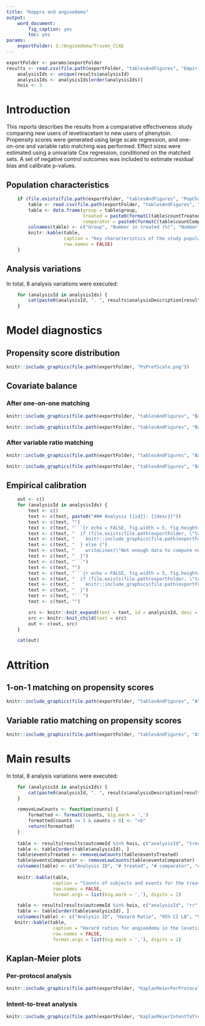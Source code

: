```yaml
---
title: "Keppra and angioedema"
output: 
    word_document:
        fig_caption: yes
        toc: yes
params: 
    exportFolder: S:/Angioedema/Truven_CCAE
---
```


```r
exportFolder <- params$exportFolder
results <- read.csv(file.path(exportFolder, "tablesAndFigures", "EmpiricalCalibration.csv"))
    analysisIds <- unique(results$analysisId)
    analysisIds <- analysisIds[order(analysisIds)]
    hois <- 3
```


# Introduction

This reports describes the results from a comparative effectiveness study comparing new users of levetiracetam to new users of phenytoin. Propensity scores were generated using large scale regression, and one-on-one and variable ratio matching was performed. Effect sizes were estimated using a univariate Cox regression, conditioned on the matched sets. A set of negative control outcomes was included to estimate residual bias and calibrate p-values.

## Population characteristics

```r
    if (file.exists(file.path(exportFolder, "tablesAndFigures", "PopChar.csv"))){
        table <- read.csv(file.path(exportFolder, "tablesAndFigures", "PopChar.csv"))
        table <- data.frame(group = table$group,
                            treated = paste0(formatC(table$countTreated, format="d", big.mark=","), " (", round(table$fractionTreated*100, 1), ")"),
                            comparator = paste0(formatC(table$countComparator, format="d", big.mark=","), " (", round(table$fractionComparator*100, 1), ")"))
        colnames(table) <- c("Group", "Number in treated (%)", "Number in comparator (%)")
        knitr::kable(table, 
                     caption = "Key characteristics of the study population, stratified by treatment group.", 
                     row.names = FALSE)
    }
```  

## Analysis variations

In total, 8 analysis variations were executed:

```r
    for (analysisId in analysisIds) {
        cat(paste0(analysisId, ". ", results$analysisDescription[results$analysisId == analysisId][1], "\n"))
    }
```

# Model diagnostics

## Propensity score distribution

```r
knitr::include_graphics(file.path(exportFolder, "PsPrefScale.png"))
```

## Covariate balance

### After one-on-one matching

```r
knitr::include_graphics(file.path(exportFolder, "tablesAndFigures", "BalanceScatterPlot1On1Matching.png"))
```

```r
knitr::include_graphics(file.path(exportFolder, "tablesAndFigures", "BalanceTopVariables1On1Matching.png"))
```

### After variable ratio matching

```r
knitr::include_graphics(file.path(exportFolder, "tablesAndFigures", "BalanceScatterPlotVarRatioMatching.png"))
```

```r
knitr::include_graphics(file.path(exportFolder, "tablesAndFigures", "BalanceTopVariablesVarRatioMatching.png"))
```

## Empirical calibration

```r
    out <- c()
    for (analysisId in analysisIds) {
        text <- c()
        text <- c(text, paste0("### Analysis {{id}}: {{desc}}"))
        text <- c(text, "")
        text <- c(text, "```{r echo = FALSE, fig.width = 5, fig.height= 5, fig.cap = \"Calibration effect plot. Blue dots represent the negative controls used in this study. The dashed line indicates the boundary below which p < 0.05 using traditional p-value computation. The orange area indicated the area where p < 0.05 using calibrated p-value computation.\"}")
        text <- c(text, "  if (file.exists(file.path(exportFolder, \"tablesAndFigures\", \"CalEffectNoHoi_a{{id}}.png\"))) {")
        text <- c(text, "    knitr::include_graphics(file.path(exportFolder, \"tablesAndFigures\", \"CalEffectNoHoi_a{{id}}.png\"))")
        text <- c(text, "  } else {")
        text <- c(text, "    writeLines(\"Not enough data to compute null distribution.\")")
        text <- c(text, "  }")
        text <- c(text, "```")
        text <- c(text, "")
        text <- c(text, "```{r echo = FALSE, fig.width = 5, fig.height= 5, fig.cap = \"Calibration plot. This plot shows the fraction of negative controls with p-values below alpha, for every level of alpha. Ideally, the plots should follow the diagonal. This plot has been generated using leave-one-out: when computing the calibrated p-value for a negative control, the bias distribution was fitted using all other negative controls.\"}")
        text <- c(text, "  if (file.exists(file.path(exportFolder, \"tablesAndFigures\", \"Cal_a{{id}}.png\"))) {")
        text <- c(text, "    knitr::include_graphics(file.path(exportFolder, \"tablesAndFigures\", \"Cal_a{{id}}.png\"))")
        text <- c(text, "  }")
        text <- c(text, "```")
        text <- c(text, "")

        src <- knitr::knit_expand(text = text, id = analysisId, desc = results$analysisDescription[results$analysisId == analysisId][1])
        src <- knitr::knit_child(text = src)
        out <- c(out, src)
    } 
```

```r
    cat(out)
```
# Attrition

## 1-on-1 matching on propensity scores

```r
knitr::include_graphics(file.path(exportFolder, "tablesAndFigures", "Attr1On1Matching.png"))
```

## Variable ratio matching on propensity scores

```r
knitr::include_graphics(file.path(exportFolder, "tablesAndFigures", "AttrVarRatioMatching.png"))
```


# Main results

In total, 8 analysis variations were executed:

```r
    for (analysisId in analysisIds) {
        cat(paste0(analysisId, ". ", results$analysisDescription[results$analysisId == analysisId][1], "\n"))
    }
```


```r
    removeLowCounts <- function(counts) {
        formatted <- formatC(counts, big.mark = ',')
        formatted[counts <= 5 & counts > 0] <- "<6" 
        return(formatted)
    }
    
    table <- results[results$outcomeId %in% hois, c("analysisId", "treated", "comparator", "eventsTreated", "eventsComparator")]
    table <- table[order(table$analysisId), ]
    table$eventsTreated <- removeLowCounts(table$eventsTreated)
    table$eventsComparator <- removeLowCounts(table$eventsComparator)
    colnames(table) <- c("Analysis ID", "# treated", "# comparator", "# treated with event", "# comparator with event")
    
    knitr::kable(table, 
                 caption = "Counts of subjects and events for the treated and comparator groups.", 
                 row.names = FALSE, 
                 format.args = list(big.mark = ','), digits = 2)
```  

```r
    table <- results[results$outcomeId %in% hois, c("analysisId", "rr", "ci95lb" , "ci95ub", "p", "calibratedP" ,"calibratedP_lb95ci" ,"calibratedP_ub95ci")]
    table <- table[order(table$analysisId), ]
    colnames(table) <- c("Analysis ID", "Hazard Ratio", "95% CI LB", "95% CI UB", "P", "Calibrated P", "Cal. P 95% CI LB", "Cal. P 95% CI UB")
   knitr::kable(table, 
                 caption = "Harard ratios for angioedema in the levetiracetam group compared to the phenytoin group. Also included are traditional and calibrated p-values, as well as the 95% credible interval for the calibrated p-value.", 
                 row.names = FALSE, 
                 format.args = list(big.mark = ','), digits = 2)
```  

## Kaplan-Meier plots

### Per-protocol analysis

```r
knitr::include_graphics(file.path(exportFolder, "KaplanMeierPerProtocol.png"))
```

### Intent-to-treat analysis

```r
knitr::include_graphics(file.path(exportFolder, "KaplanMeierIntentToTreat.png"))
```



